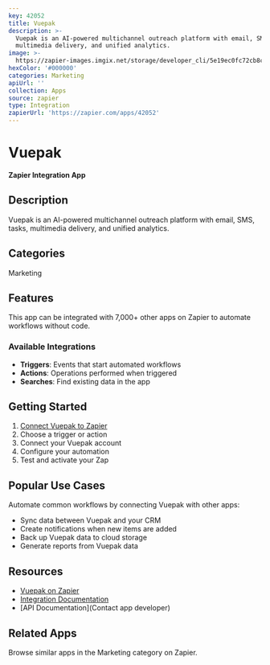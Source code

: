 ```yaml
---
key: 42052
title: Vuepak
description: >-
  Vuepak is an AI-powered multichannel outreach platform with email, SMS, tasks,
  multimedia delivery, and unified analytics.
image: >-
  https://zapier-images.imgix.net/storage/developer_cli/5e19ec0fc72cb8c5dc52358149e73700.png?auto=format%2Ccompress&ixlib=python-3.0.0&q=50
hexColor: '#000000'
categories: Marketing
apiUrl: ''
collection: Apps
source: zapier
type: Integration
zapierUrl: 'https://zapier.com/apps/42052'
---
```

# Vuepak

**Zapier Integration App**

## Description

Vuepak is an AI-powered multichannel outreach platform with email, SMS, tasks, multimedia delivery, and unified analytics.

## Categories

Marketing

## Features

This app can be integrated with 7,000+ other apps on Zapier to automate workflows without code.

### Available Integrations

- **Triggers**: Events that start automated workflows
- **Actions**: Operations performed when triggered
- **Searches**: Find existing data in the app

## Getting Started

1. [Connect Vuepak to Zapier](https://zapier.com/apps/42052)
2. Choose a trigger or action
3. Connect your Vuepak account
4. Configure your automation
5. Test and activate your Zap

## Popular Use Cases

Automate common workflows by connecting Vuepak with other apps:

- Sync data between Vuepak and your CRM
- Create notifications when new items are added
- Back up Vuepak data to cloud storage
- Generate reports from Vuepak data

## Resources

- [Vuepak on Zapier](https://zapier.com/apps/42052)
- [Integration Documentation](https://zapier.com/apps/42052/integrations)
- [API Documentation](Contact app developer)

## Related Apps

Browse similar apps in the Marketing category on Zapier.

